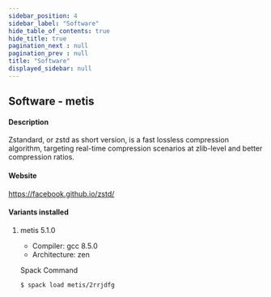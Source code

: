 ```yaml
---
sidebar_position: 4
sidebar_label: "Software"
hide_table_of_contents: true
hide_title: true
pagination_next : null
pagination_prev : null
title: "Software"
displayed_sidebar: null
---
```


## Software - metis


#### Description
Zstandard, or zstd as short version, is a fast lossless compression algorithm, targeting real-time compression scenarios at zlib-level and better compression ratios.

#### Website
https://facebook.github.io/zstd/

#### Variants installed

1. metis 5.1.0

    - Compiler: gcc 8.5.0
    - Architecture: zen

    Spack Command
    ```bash
    $ spack load metis/2rrjdfg
    ```
